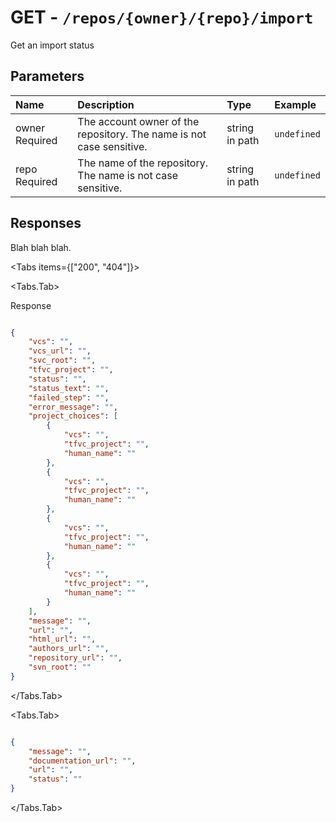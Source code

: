 
# GET - `/repos/{owner}/{repo}/import`

Get an import status

## Parameters

| Name | Description | Type | Example |
| :---- | :---- | :---- | :---- |
| owner <span class="bg-blue-100 text-blue-800 text-xs font-medium me-2 px-2.5 py-0.5 rounded dark:bg-blue-900 dark:text-blue-300">Required</span> | The account owner of the repository. The name is not case sensitive. | string in path | `undefined` |
| repo <span class="bg-blue-100 text-blue-800 text-xs font-medium me-2 px-2.5 py-0.5 rounded dark:bg-blue-900 dark:text-blue-300">Required</span> | The name of the repository. The name is not case sensitive. | string in path | `undefined` |

## Responses

Blah blah blah.

<Tabs items={["200", "404"]}>

<Tabs.Tab>

Response

```json

{
    "vcs": "",
    "vcs_url": "",
    "svc_root": "",
    "tfvc_project": "",
    "status": "",
    "status_text": "",
    "failed_step": "",
    "error_message": "",
    "project_choices": [
        {
            "vcs": "",
            "tfvc_project": "",
            "human_name": ""
        },
        {
            "vcs": "",
            "tfvc_project": "",
            "human_name": ""
        },
        {
            "vcs": "",
            "tfvc_project": "",
            "human_name": ""
        },
        {
            "vcs": "",
            "tfvc_project": "",
            "human_name": ""
        }
    ],
    "message": "",
    "url": "",
    "html_url": "",
    "authors_url": "",
    "repository_url": "",
    "svn_root": ""
}

```

</Tabs.Tab>

<Tabs.Tab>



```json

{
    "message": "",
    "documentation_url": "",
    "url": "",
    "status": ""
}

```

</Tabs.Tab>

</Tabs>